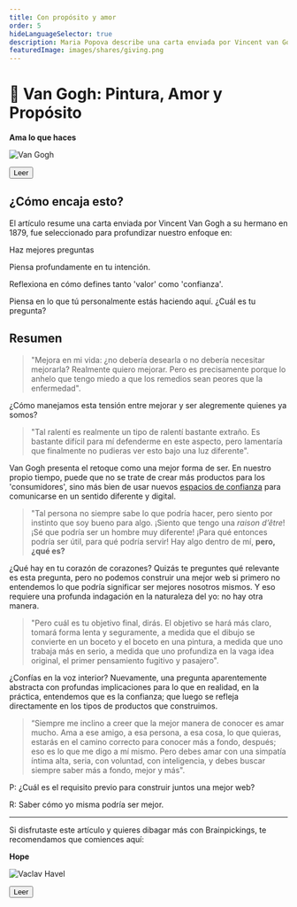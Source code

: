 ```yaml
---
title: Con propósito y amor
order: 5
hideLanguageSelector: true
description: Maria Popova describe una carta enviada por Vincent van Gogh sobre el amor y el propósito. La mejor manera de saber es amar mucho.
featuredImage: images/shares/giving.png
---
```


# 🎨 Van Gogh: Pintura, Amor y Propósito

<InfoBlock>

<Box>

**Ama lo que haces**

![Van Gogh](/images/mod0-img/vangoghselfportrait.jpg)

<Aligner center>
<Button to="https://www.brainpickings.org/2014/12/01/van-gogh-purpose-letter/">Leer</Button>
</Aligner>

</Box>

</InfoBlock>

## ¿Cómo encaja esto?

El artículo resume una carta enviada por Vincent Van Gogh a su hermano en 1879, fue seleccionado para profundizar nuestro enfoque en:

<Process>

Haz mejores preguntas

Piensa profundamente en tu intención.

Reflexiona en cómo defines tanto 'valor' como 'confianza'.

Piensa en lo que tú personalmente estás haciendo aquí. ¿Cuál es tu pregunta?

</Process>

## Resumen

> "Mejora en mi vida: ¿no debería desearla o no debería necesitar mejorarla? Realmente quiero mejorar. Pero es precisamente porque lo anhelo que tengo miedo a que los remedios sean peores que la enfermedad".

¿Cómo manejamos esta tensión entre mejorar y ser alegremente quienes ya somos?

> "Tal ralentí es realmente un tipo de ralentí bastante extraño. Es bastante difícil para mí defenderme en este aspecto, pero lamentaría que finalmente no pudieras ver esto bajo una luz diferente".

Van Gogh presenta el retoque como una mejor forma de ser. En nuestro propio tiempo, puede que no se trate de crear más productos para los 'consumidores', sino más bien de usar nuevos [espacios de confianza](/learn/module-0/trust) para comunicarse en un sentido diferente y digital.

> "Tal persona no siempre sabe lo que podría hacer, pero siento por instinto que soy bueno para algo. ¡Siento que tengo una *raison d’être*! ¡Sé que podría ser un hombre muy diferente! ¡Para qué entonces podría ser útil, para qué podría servir! Hay algo dentro de mí, **pero, ¿qué es?**

¿Qué hay en tu corazón de corazones? Quizás te preguntes qué relevante es esta pregunta, pero no podemos construir una mejor web si primero no entendemos lo que podría significar ser mejores nosotros mismos. Y eso requiere una profunda indagación en la naturaleza del yo: no hay otra manera.

> "Pero cuál es tu objetivo final, dirás. El objetivo se hará más claro, tomará forma lenta y seguramente, a medida que el dibujo se convierte en un boceto y el boceto en una pintura, a medida que uno trabaja más en serio, a medida que uno profundiza en la vaga idea original, el primer pensamiento fugitivo y pasajero".

¿Confías en la voz interior? Nuevamente, una pregunta aparentemente abstracta con profundas implicaciones para lo que en realidad, en la práctica, entendemos que es la confianza; que luego se refleja directamente en los tipos de productos que construimos.

> “Siempre me inclino a creer que la mejor manera de conocer es amar mucho. Ama a ese amigo, a esa persona, a esa cosa, lo que quieras, estarás en el camino correcto para conocer más a fondo, después; eso es lo que me digo a mí mismo. Pero debes amar con una simpatía íntima alta, seria, con voluntad, con inteligencia, y debes buscar siempre saber más a fondo, mejor y más".

<Flash>

<Card>

P: ¿Cuál es el requisito previo para construir juntos una mejor web?

R: Saber cómo yo misma podría ser mejor.

</Card>

</Flash>

---

Si disfrutaste este artículo y quieres dibagar más con Brainpickings, te recomendamos que comiences aquí:

<InfoBlock>

<Box>

**Hope**

![Vaclav Havel](/images/mod0-img/impossible.jpg)

<Aligner center>
<Button to="https://www.brainpickings.org/2019/09/22/vaclav-havel-hope/">
    Leer
</Button>
</Aligner>

</Box>

</InfoBlock>

